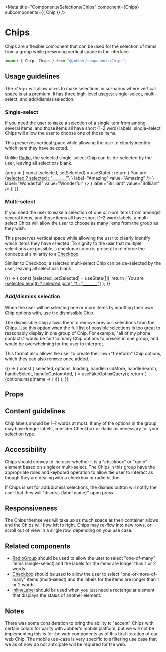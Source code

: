 
<Meta
  title="Components/Selections/Chips"
  component={Chips}
  subcomponents={{ Chip }}
/>

# Chips

Chips are a flexible component that can be used for the selection of items from
a group while preserving vertical space in the interface.

```ts
import { Chip, Chips } from "@jobber/components/Chips";
```

## Usage guidelines

The `<Chip>` will allow users to make selections in scenarios where vertical
space is at a premium. It has three high-level usages: single-select,
multi-select, and add/dismiss selection.

### Single-select

If you need the user to make a selection of a single item from among several
items, and those items all have short (1–2 word) labels, single-select Chips
will allow the user to choose one of those items.

This preserves vertical space while allowing the user to clearly identify which
item they have selected.

Unlike [Radio](../?path=/docs/components-radiogroup--radio-group), the selected
single-select Chip can be de-selected by the user, leaving all selections blank.

<Canvas>
  <Story name="Chips">
    {args => {
      const [selected, setSelected] = useState();
      return (
        <Content>
          <Text>
            You are <u>{selected ? selected : "_______"}</u>
          </Text>
          <Chips {...args} selected={selected} onChange={setSelected}>
            <Chip
              prefix={<Avatar initials="AZ" />}
              label="Amazing"
              value="Amazing"
            />
            <Chip
              prefix={<Icon name="video" />}
              label="Wonderful"
              value="Wonderful"
            />
            <Chip
              prefix={<Icon name="starFill" />}
              label="Brilliant"
              value="Brilliant"
            />
            <Chip label="Magnificent" value="Magnificent" />
          </Chips>
        </Content>
      );
    }}
  </Story>
</Canvas>

### Multi-select

If you need the user to make a selection of one _or more_ items from amongst
several items, and those items all have short (1–2 word) labels, a multi-select
Chips will allow the user to choose as many items from the group as they wish.

This preserves vertical space while allowing the user to clearly identify which
items they have selected. To signify to the user that multiple selections are
possible, a checkmark icon is present to reinforce the conceptual similarity to
a [Checkbox](../?path=/docs/components-checkbox--checkbox).

Similar to Checkbox, a selected multi-select Chip can be de-selected by the
user, leaving all selections blank.

<Canvas>
  {() => {
    const [selected, setSelected] = useState([]);
    return (
      <Content>
        <Text>
          You are <u>{selected.length ? selected.join(" ") : "_______"}</u>
        </Text>
        <Chips type="multiselect" selected={selected} onChange={setSelected}>
          <Chip label="Amazing" value="Amazing" />
          <Chip label="Wonderful" value="Wonderful" />
          <Chip label="Brilliant" value="Brilliant" />
          <Chip label="Magnificent" value="Magnificent" />
        </Chips>
      </Content>
    );
  }}
</Canvas>

### Add/dismiss selection

When the user will be selecting one or more items by inputting their own Chip
options with, use the dismissible Chip.

The dismissible Chip allows them to remove previous selections from the Chips.
Use this option when the full list of possible selections is too great to
reasonably display in one group of Chip. For example, "all of my phone contacts"
would be far too many Chip options to present in one group, and would be
overwhelming for the user to interpret.

This format also allows the user to create their own "freeform" Chip options,
which they can also remove once added.

<Canvas>
  {() => {
    const {
      selected,
      options,
      loading,
      handleLoadMore,
      handleSearch,
      handleSelect,
      handleCustomAdd,
    } = useFakeOptionQuery();
    return (
      <Chips
        type="dismissible"
        selected={selected}
        onChange={handleSelect}
        onCustomAdd={handleCustomAdd}
        isLoadingMore={loading}
        onSearch={handleSearch}
        onLoadMore={handleLoadMore}
      >
        {options.map(name => (
          <Chip key={name} label={name} value={name} />
        ))}
      </Chips>
    );
  }}
</Canvas>

## Props

<ArgsTable of={Chips} />

## Content guidelines

Chip labels should be 1–2 words at most. If any of the options in the group may
have longer labels, consider Checkbox or Radio as necessary for your selection
type.

## Accessibility

Chips should convey to the user whether it is a "checkbox" or "radio" element
based on single or multi-select. The Chips in this group have the appropriate
roles and keyboard operation to allow the user to interact as though they are
dealing with a checkbox or radio button.

If Chips is set for add/dismiss selections, the dismiss button will notify the
user that they will "dismiss {label name}" upon press.

## Responsiveness

The Chips themselves will take up as much space as their container allows, and
the Chips will flow left to right. Chips may re-flow into new rows, or scroll
out of view in a single row, depending on your use case.

## Related components

- [RadioGroup](../?path=/docs/components-radiogroup--radio-group) should be used
  to allow the user to select "one-of-many" items (single-select) and the labels
  for the items are longer than 1 or 2 words.
- [Checkbox](../?path=/docs/components-checkbox--checkbox) should be used to
  allow the user to select "one-or-more-of-many" items (multi-select) and the
  labels for the items are longer than 1 or 2 words.
- [InlineLabel](../?path=/docs/components-inlinelabel--inline-label) should be
  used when you just need a rectangular element that displays the status of
  another element.

## Notes

There was some consideration to bring the ability to "accent" Chips with certain
colors for parity with Jobber's mobile platform, but we will not be implementing
this is for the web components as of this first iteration of our web Chip. The
mobile use-case is very specific to a filtering use case that we as of now do
not anticipate will be required for the web.

